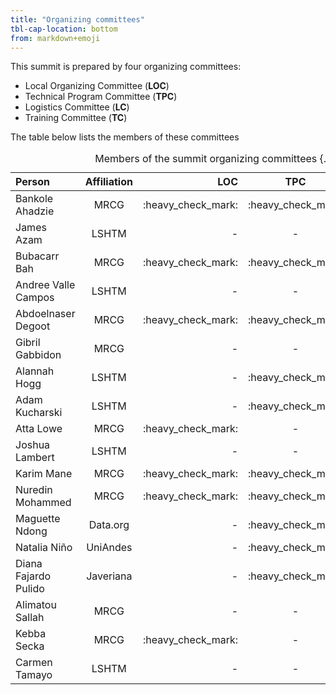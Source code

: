 ```yaml
---
title: "Organizing committees"
tbl-cap-location: bottom
from: markdown+emoji
---
```


This summit is prepared by four organizing committees:

-   Local Organizing Committee (**LOC**)
-   Technical Program Committee (**TPC**)
-   Logistics Committee (**LC**)
-   Training Committee (**TC**)

The table below lists the members of these committees


| Person          | Affiliation  |   LOC  |       TPC |    TC    |   LC   | 
|:------------------------------|:-------------:|-------:|:---------:|:---------|:-------|
|Bankole Ahadzie  | MRCG         | :heavy_check_mark: |   :heavy_check_mark: | :heavy_check_mark: |   -  |
|James Azam  | LSHTM         | -|  - | :heavy_check_mark: |   -  |
|Bubacarr Bah | MRCG | :heavy_check_mark: |:heavy_check_mark: |   :heavy_check_mark: |        -  |
|Andree Valle Campos | LSHTM | - | - |  :heavy_check_mark:  |      -  |
|Abdoelnaser Degoot | MRCG |:heavy_check_mark:  |:heavy_check_mark: |:heavy_check_mark:| -  |
|Gibril Gabbidon| MRCG | -  | - |       -  |   :heavy_check_mark:  |
|Alannah Hogg | LSHTM | -  | :heavy_check_mark: |       -  |   :heavy_check_mark:  |
|Adam Kucharski | LSHTM | -  | :heavy_check_mark: |       -  |   -  |
|Atta Lowe | MRCG | :heavy_check_mark:  | - |       -  |   -  |
|Joshua Lambert| LSHTM | - | - | :heavy_check_mark:   |   -  |
|Karim Mane | MRCG | :heavy_check_mark: |:heavy_check_mark: |      :heavy_check_mark:  |   -  |
|Nuredin Mohammed | MRCG | :heavy_check_mark: |:heavy_check_mark: |    -  |   -  |
|Maguette Ndong| Data.org | -|:heavy_check_mark: |    -  |   -  |
|Natalia Niño | UniAndes | -|:heavy_check_mark: |    -  |   -  |
|Diana Fajardo Pulido |Javeriana | -  | :heavy_check_mark: |   - |      -  |
|Alimatou Sallah | MRCG | -  | - |   - |      :heavy_check_mark:  |
|Kebba Secka | MRCG | :heavy_check_mark:  | - |   - |      -  |
|Carmen Tamayo | LSHTM | -  | - |:heavy_check_mark:|      -  |
: Members of the summit organizing committees {.striped .hover .responsive-md}

